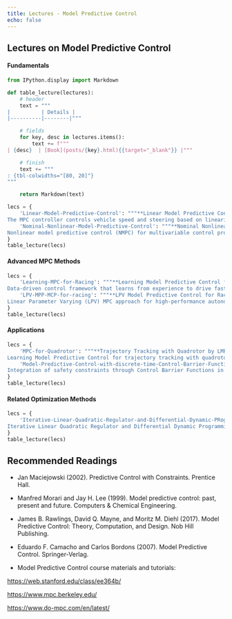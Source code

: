 ```yaml
---
title: Lectures - Model Predictive Control
echo: false
---
```



## Lectures on Model Predictive Control

#### Fundamentals


```python
from IPython.display import Markdown

def table_lecture(lectures):
    # header
    text = """
|          | Details |
|----------|--------|"""

    # fields
    for key, desc in lectures.items():
        text += f"""
| {desc}  | [Book](posts/{key}.html){{target="_blank"}} |"""

    # finish
    text += """
: {tbl-colwidths="[80, 20]"}
"""

    return Markdown(text)
```

```python
lecs = {
    'Linear-Model-Predictive-Control': """**Linear Model Predictive Control**\\
The MPC controller controls vehicle speed and steering based on linearized model.""",
    'Nominal-Nonlinear-Model-Predictive-Control': """**Nominal Nonlinear Model Predictive Control**\\
Nonlinear model predictive control (NMPC) for multivariable control problems with process constraints.""",
}
table_lecture(lecs)
```


#### Advanced MPC Methods

```python
lecs = {
    'Learning-MPC-for-Racing': """**Learning Model Predictive Control for Autonomous Racing**\\
Data-driven control framework that learns from experience to drive faster on race tracks.""",
    'LPV-MPP-MCP-for-racing': """**LPV Model Predictive Control for Racing**\\
Linear Parameter Varying (LPV) MPC approach for high-performance autonomous racing.""",
}
table_lecture(lecs)
```


#### Applications

```python
lecs = {
    'MPC-for-Quadrotor': """**Trajectory Tracking with Quadrotor by LMPC**\\
Learning Model Predictive Control for trajectory tracking with quadrotor systems.""",
    'Model-Predictive-Control-with-discrete-time-Control-Barrier-Functions': """**MPC with Discrete-time Control Barrier Functions**\\
Integration of safety constraints through Control Barrier Functions in MPC formulations.""",
}
table_lecture(lecs)
```


#### Related Optimization Methods

```python
lecs = {
    'Iterative-Linear-Quadratic-Regulator-and-Differential-Dynamic-PRogramming': """**iLQR/DDP Algorithm for Nonlinear Trajectory Optimization**\\
Iterative Linear Quadratic Regulator and Differential Dynamic Programming for nonlinear optimal control.""",
}
table_lecture(lecs)
```


## Recommended Readings

* Jan Maciejowski (2002). Predictive Control with Constraints. Prentice Hall.

* Manfred Morari and Jay H. Lee (1999). Model predictive control: past, present and future. Computers & Chemical Engineering.

* James B. Rawlings, David Q. Mayne, and Moritz M. Diehl (2017). Model Predictive Control: Theory, Computation, and Design. Nob Hill Publishing.

* Eduardo F. Camacho and Carlos Bordons (2007). Model Predictive Control. Springer-Verlag.

* Model Predictive Control course materials and tutorials:

<https://web.stanford.edu/class/ee364b/>

<https://www.mpc.berkeley.edu/>

<https://www.do-mpc.com/en/latest/>
